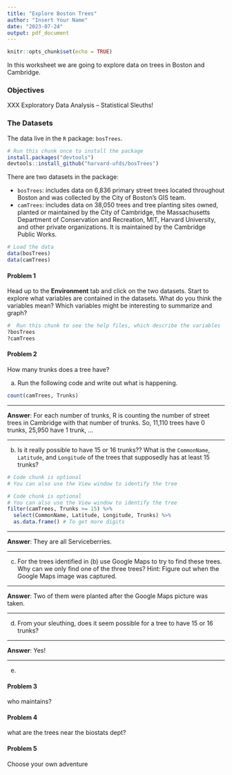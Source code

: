```yaml
---
title: "Explore Boston Trees"
author: "Insert Your Name"
date: "2023-07-24"
output: pdf_document
---
```


```r
knitr::opts_chunk$set(echo = TRUE)
```

In this worksheet we are going to explore data on trees in Boston and Cambridge.

### Objectives

XXX  Exploratory Data Analysis -- Statistical Sleuths!

### The Datasets

The data live in the `R` package: `bosTrees`.

```r
# Run this chunk once to install the package
install.packages("devtools")
devtools::install_github("harvard-ufds/bosTrees")
```

There are two datasets in the package:

* `bosTrees`: includes data on 6,836 primary street trees located throughout Boston and was collected by the City of Boston's GIS team.
* `camTrees`: includes data on 38,050 trees and tree planting sites owned, planted or maintained by the City of Cambridge, the Massachusetts Department of Conservation and Recreation, MIT, Harvard University, and other private organizations.  It is maintained by the Cambridge Public Works.


```r
# Load the data
data(bosTrees)
data(camTrees)
```


#### Problem 1

Head up to the **Environment** tab and click on the two datasets.  Start to explore what variables are contained in the datasets.  What do you think the variables mean?  Which variables might be interesting to summarize and graph?

```r
#  Run this chunk to see the help files, which describe the variables
?bosTrees
?camTrees
```

#### Problem 2

How many trunks does a tree have?  

a. Run the following code and write out what is happening.

```r
count(camTrees, Trunks)
```


******************************************************


**Answer**: For each number of trunks, R is counting the number of street trees in Cambridge with that number of trunks.  So, 11,110 trees have 0 trunks, 25,950 have 1 trunk, ...


******************************************************

b. Is it really possible to have 15 or 16 trunks??  What is the `CommonName`, `Latitude`, and `Longitude` of the trees that supposedly has at least 15 trunks?

```r
# Code chunk is optional
# You can also use the View window to identify the tree

```

```r
# Code chunk is optional
# You can also use the View window to identify the tree
filter(camTrees, Trunks >= 15) %>%
  select(CommonName, Latitude, Longitude, Trunks) %>%
  as.data.frame() # To get more digits
```

******************************************************


**Answer**: They are all Serviceberries. 


******************************************************

c.  For the trees identified in (b) use Google Maps to try to find these trees.  Why can we only find one of the three trees?  Hint: Figure out when the Google Maps image was captured.


******************************************************


**Answer**: Two of them were planted after the Google Maps picture was taken.


******************************************************

d.  From your sleuthing, does it seem possible for a tree to have 15 or 16 trunks?


******************************************************


**Answer**: Yes!


******************************************************


e. 


#### Problem 3

who maintains?

#### Problem 4

what are the trees near the biostats dept?

#### Problem 5

Choose your own adventure
